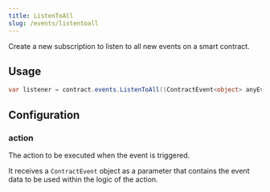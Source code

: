 ```yaml
---
title: ListenToAll
slug: /events/listentoall
---
```


Create a new subscription to listen to all new events on a smart contract.

## Usage

```csharp
var listener = contract.events.ListenToAll((ContractEvent<object> anyEvent) => Debug.Log("Event occurred: " + anyEvent.data));
```

## Configuration

### action

The action to be executed when the event is triggered.

It receives a `ContractEvent` object as a parameter that contains the event data to
be used within the logic of the action.
